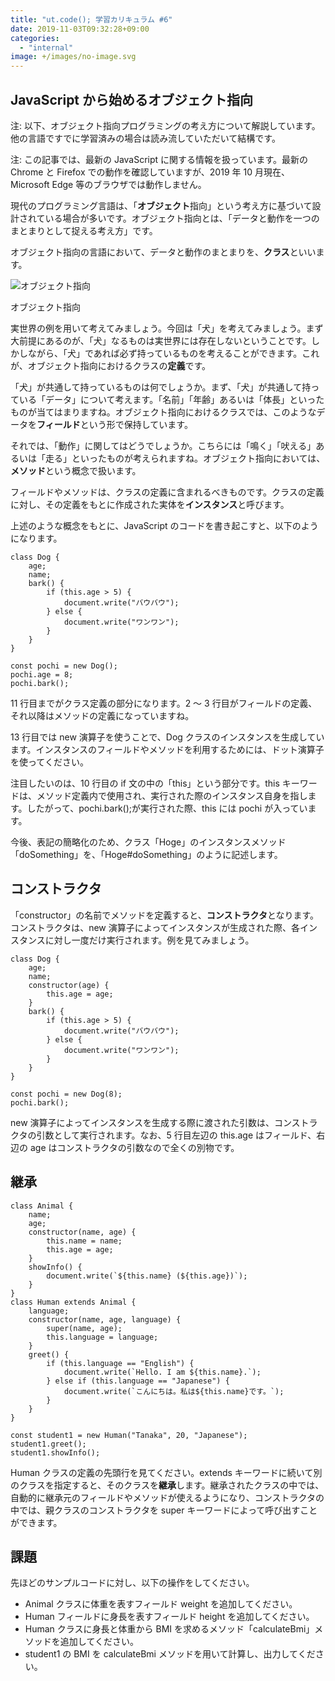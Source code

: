 ```yaml
---
title: "ut.code(); 学習カリキュラム #6"
date: 2019-11-03T09:32:28+09:00
categories:
  - "internal"
image: +/images/no-image.svg
---
```


## JavaScript から始めるオブジェクト指向

注: 以下、オブジェクト指向プログラミングの考え方について解説しています。他の言語ですでに学習済みの場合は読み流していただいて結構です。

注: この記事では、最新の JavaScript に関する情報を扱っています。最新の Chrome と Firefox での動作を確認していますが、2019 年 10 月現在、Microsoft Edge 等のブラウザでは動作しません。

現代のプログラミング言語は、「**オブジェクト**指向」という考え方に基づいて設計されている場合が多いです。オブジェクト指向とは、「データと動作を一つのまとまりとして捉える考え方」です。

オブジェクト指向の言語において、データと動作のまとまりを、**クラス**といいます。

![オブジェクト指向](./object-oriented.png)

オブジェクト指向

実世界の例を用いて考えてみましょう。今回は「犬」を考えてみましょう。まず大前提にあるのが、「犬」なるものは実世界には存在しないということです。しかしながら、「犬」であれば必ず持っているものを考えることができます。これが、オブジェクト指向におけるクラスの**定義**です。

「犬」が共通して持っているものは何でしょうか。まず、「犬」が共通して持っている「データ」について考えます。「名前」「年齢」あるいは「体長」といったものが当てはまりますね。オブジェクト指向におけるクラスでは、このようなデータを**フィールド**という形で保持しています。

それでは、「動作」に関してはどうでしょうか。こちらには「鳴く」「吠える」あるいは「走る」といったものが考えられますね。オブジェクト指向においては、**メソッド**という概念で扱います。

フィールドやメソッドは、クラスの定義に含まれるべきものです。クラスの定義に対し、その定義をもとに作成された実体を**インスタンス**と呼びます。

上述のような概念をもとに、JavaScript のコードを書き起こすと、以下のようになります。

```
class Dog {
    age;
    name;
    bark() {
        if (this.age > 5) {
            document.write("バウバウ");
        } else {
            document.write("ワンワン");
        }
    }
}

const pochi = new Dog();
pochi.age = 8;
pochi.bark();
```

11 行目までがクラス定義の部分になります。2 ～ 3 行目がフィールドの定義、それ以降はメソッドの定義になっていますね。

13 行目では new 演算子を使うことで、Dog クラスのインスタンスを生成しています。インスタンスのフィールドやメソッドを利用するためには、ドット演算子を使ってください。

注目したいのは、10 行目の if 文の中の「this」という部分です。this キーワードは、メソッド定義内で使用され、実行された際のインスタンス自身を指します。したがって、pochi.bark();が実行された際、this には pochi が入っています。

今後、表記の簡略化のため、クラス「Hoge」のインスタンスメソッド「doSomething」を、「Hoge#doSomething」のように記述します。

## コンストラクタ

「constructor」の名前でメソッドを定義すると、**コンストラクタ**となります。コンストラクタは、new 演算子によってインスタンスが生成された際、各インスタンスに対し一度だけ実行されます。例を見てみましょう。

```
class Dog {
    age;
    name;
    constructor(age) {
        this.age = age;
    }
    bark() {
        if (this.age > 5) {
            document.write("バウバウ");
        } else {
            document.write("ワンワン");
        }
    }
}

const pochi = new Dog(8);
pochi.bark();
```

new 演算子によってインスタンスを生成する際に渡された引数は、コンストラクタの引数として実行されます。なお、5 行目左辺の this.age はフィールド、右辺の age はコンストラクタの引数なので全くの別物です。

## 継承

```
class Animal {
    name;
    age;
    constructor(name, age) {
        this.name = name;
        this.age = age;
    }
    showInfo() {
        document.write(`${this.name} (${this.age})`);
    }
}
class Human extends Animal {
    language;
    constructor(name, age, language) {
        super(name, age);
        this.language = language;
    }
    greet() {
        if (this.language == "English") {
            document.write(`Hello. I am ${this.name}.`);
        } else if (this.language == "Japanese") {
            document.write(`こんにちは。私は${this.name}です。`);
        }
    }
}

const student1 = new Human("Tanaka", 20, "Japanese");
student1.greet();
student1.showInfo();
```

Human クラスの定義の先頭行を見てください。extends キーワードに続いて別のクラスを指定すると、そのクラスを**継承**します。継承されたクラスの中では、自動的に継承元のフィールドやメソッドが使えるようになり、コンストラクタの中では、親クラスのコンストラクタを super キーワードによって呼び出すことができます。

## 課題

先ほどのサンプルコードに対し、以下の操作をしてください。

- Animal クラスに体重を表すフィールド weight を追加してください。
- Human フィールドに身長を表すフィールド height を追加してください。
- Human クラスに身長と体重から BMI を求めるメソッド「calculateBmi」メソッドを追加してください。
- student1 の BMI を calculateBmi メソッドを用いて計算し、出力してください。
